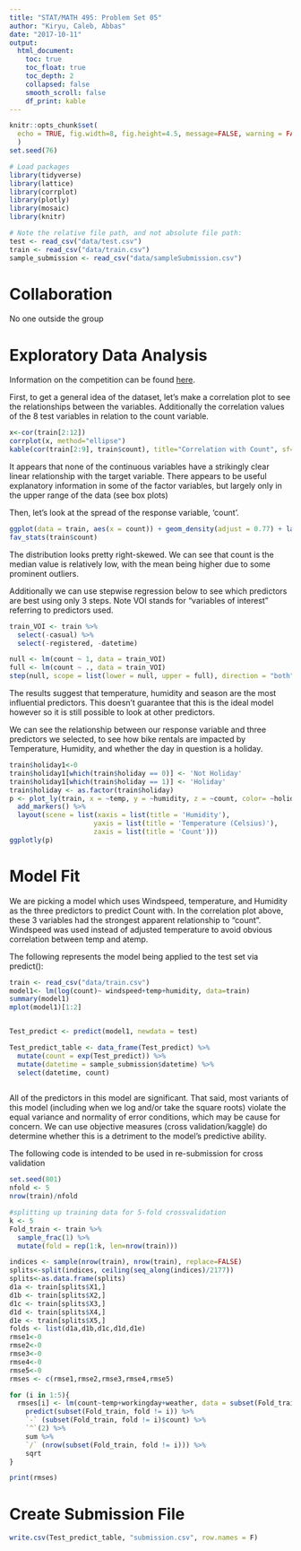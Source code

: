 ```yaml
---
title: "STAT/MATH 495: Problem Set 05"
author: "Kiryu, Caleb, Abbas"
date: "2017-10-11"
output:
  html_document:
    toc: true
    toc_float: true
    toc_depth: 2
    collapsed: false
    smooth_scroll: false
    df_print: kable
---
```



```r
knitr::opts_chunk$set(
  echo = TRUE, fig.width=8, fig.height=4.5, message=FALSE, warning = FALSE
  )
set.seed(76)

# Load packages
library(tidyverse)
library(lattice)
library(corrplot)
library(plotly)
library(mosaic)
library(knitr)

# Note the relative file path, and not absolute file path:
test <- read_csv("data/test.csv")
train <- read_csv("data/train.csv")
sample_submission <- read_csv("data/sampleSubmission.csv")
```


# Collaboration

No one outside the group

# Exploratory Data Analysis

Information on the competition can be found [here](https://www.kaggle.com/c/bike-sharing-demand).

First, to get a general idea of the dataset, let's make a correlation plot to see the relationships between the variables. Additionally the correlation values of the 8 test variables in relation to the count variable.
```r
x<-cor(train[2:12])
corrplot(x, method="ellipse")
kable(cor(train[2:9], train$count), title="Correlation with Count", sf=4)
```
It appears that none of the continuous variables have a strikingly clear linear relationship with the target variable. There appears to be useful explanatory information in some of the factor variables, but largely only in the upper range of the data (see box plots)

Then, let's look at the spread of the response variable, 'count'.

```r
ggplot(data = train, aes(x = count)) + geom_density(adjust = 0.77) + labs(title = "Spread ")
fav_stats(train$count)
```
The distribution looks pretty right-skewed. We can see that count is the median value is relatively low, with the mean being higher due to some prominent outliers.

Additionally we can use stepwise regression below to see which predictors are best using only 3 steps. Note VOI stands for "variables of interest" referring to predictors used.  

```r
train_VOI <- train %>% 
  select(-casual) %>% 
  select(-registered, -datetime)

null <- lm(count ~ 1, data = train_VOI)
full <- lm(count ~ ., data = train_VOI)
step(null, scope = list(lower = null, upper = full), direction = "both", steps = 3)
```
The results suggest that temperature, humidity and season are the most influential predictors. This doesn't guarantee that this is the ideal model however so it is still possible to look at other predictors. 

We can see the relationship between our response variable and three predictors we selected, to see how bike rentals are impacted by Temperature, Humidity, and whether the day in question is a holiday.  
```r
train$holiday1<-0
train$holiday1[which(train$holiday == 0)] <- 'Not Holiday'
train$holiday1[which(train$holiday == 1)] <- 'Holiday'
train$holiday <- as.factor(train$holiday)
p <- plot_ly(train, x = ~temp, y = ~humidity, z = ~count, color= ~holiday1, colors = c('#BF382A', '#0C4B8E')) %>%
  add_markers() %>%
  layout(scene = list(xaxis = list(title = 'Humidity'),
                     yaxis = list(title = 'Temperature (Celsius)'),
                     zaxis = list(title = 'Count')))
ggplotly(p)

```


# Model Fit

We are picking a model which uses Windspeed, temperature, and Humidity as the three predictors to predict Count with. In the correlation plot above, these 3 variables had the strongest apparent relationship to "count". Windspeed was used instead of adjusted temperature to avoid obvious correlation between temp and atemp.

The following represents the model being applied to the test set via predict():

```r
train <- read_csv("data/train.csv")
model1<- lm(log(count)~ windspeed+temp+humidity, data=train)
summary(model1)
mplot(model1)[1:2]


Test_predict <- predict(model1, newdata = test)

Test_predict_table <- data_frame(Test_predict) %>% 
  mutate(count = exp(Test_predict)) %>% 
  mutate(datetime = sample_submission$datetime) %>%
  select(datetime, count)
  


```

All of the predictors in this model are significant. That said, most variants of this model (including when we log and/or take the square roots) violate the equal variance and normality of error conditions, which may be cause for concern. We can use objective measures (cross validation/kaggle) do determine whether this is a detriment to the model's predictive ability.



The following code is intended to be used in re-submission for cross validation
```r
set.seed(801)
nfold <- 5
nrow(train)/nfold

#splitting up training data for 5-fold crossvalidation
k <- 5 
Fold_train <- train %>% 
  sample_frac(1) %>% 
  mutate(fold = rep(1:k, len=nrow(train)))

indices <- sample(nrow(train), nrow(train), replace=FALSE)
splits<-split(indices, ceiling(seq_along(indices)/2177))
splits<-as.data.frame(splits)
d1a <- train[splits$X1,]
d1b <- train[splits$X2,]
d1c <- train[splits$X3,]
d1d <- train[splits$X4,]
d1e <- train[splits$X5,]
folds <- list(d1a,d1b,d1c,d1d,d1e)
rmse1<-0
rmse2<-0
rmse3<-0
rmse4<-0
rmse5<-0
rmses <- c(rmse1,rmse2,rmse3,rmse4,rmse5)

for (i in 1:5){
  rmses[i] <- lm(count~temp+workingday+weather, data = subset(Fold_train, fold = i)) %>% 
    predict(subset(Fold_train, fold != i)) %>% 
    `-` (subset(Fold_train, fold != i)$count) %>% 
    `^`(2) %>% 
    sum %>% 
    `/` (nrow(subset(Fold_train, fold != i))) %>% 
    sqrt 
}

print(rmses)
```


# Create Submission File

```r
write.csv(Test_predict_table, "submission.csv", row.names = F)

```


